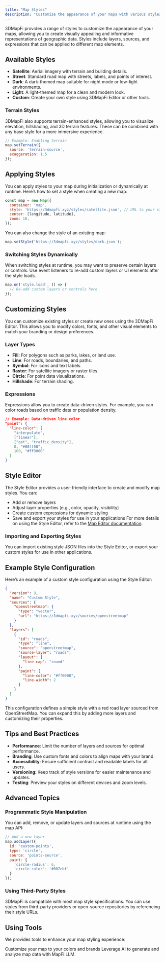 ```yaml
---
title: "Map Styles"
description: "Customize the appearance of your maps with various styles in 3DMapFi."
---
```


3DMapFi provides a range of styles to customize the appearance of your maps, allowing you to create visually appealing and informative representations of geographic data.
Styles include layers, sources, and expressions that can be applied to different map elements.

## Available Styles
- **Satellite**: Aerial imagery with terrain and building details.
- **Street**: Standard road map with streets, labels, and points of interest.
- **Dark**: A dark-themed map suitable for night mode or low-light environments.
- **Light**: A light-themed map for a clean and modern look.
- **Custom**: Create your own style using 3DMapFi Editor or other tools.


### Terrain Styles

3DMapFi also supports terrain-enhanced styles, allowing you to visualize elevation, hillshading, and 3D terrain features. These can be combined with any base style for a more immersive experience.

```js
// Example: Enabling terrain
map.setTerrain({
  source: 'terrain-source',
  exaggeration: 1.5
});
```

## Applying Styles
You can apply styles to your map during initialization or dynamically at runtime. Here’s how to set a style when creating a new map:

```js
const map = new Map({
  container: 'map',
  style: 'https://3dmapfi.xyz/styles/satellite.json', // URL to your style JSON
  center: [longitude, latitude],
  zoom: 10,
});
```
You can also change the style of an existing map:

```js
map.setStyle('https://3dmapfi.xyz/styles/dark.json');
```

### Switching Styles Dynamically

When switching styles at runtime, you may want to preserve certain layers or controls. Use event listeners to re-add custom layers or UI elements after the style loads.

```js
map.on('style.load', () => {
  // Re-add custom layers or controls here
});
```

## Customizing Styles
You can customize existing styles or create new ones using the 3DMapFi Editor. This allows you to modify colors, fonts, and other visual elements to match your branding or design preferences.

### Layer Types

- **Fill**: For polygons such as parks, lakes, or land use.
- **Line**: For roads, boundaries, and paths.
- **Symbol**: For icons and text labels.
- **Raster**: For satellite imagery or raster tiles.
- **Circle**: For point data visualizations.
- **Hillshade**: For terrain shading.

### Expressions

Expressions allow you to create data-driven styles. For example, you can color roads based on traffic data or population density.

```json
// Example: Data-driven line color
"paint": {
  "line-color": [
    "interpolate",
    ["linear"],
    ["get", "traffic_density"],
    0, "#00ff00",
    100, "#ff0000"
  ]
}
```

## Style Editor
The Style Editor provides a user-friendly interface to create and modify map styles. You can:
- Add or remove layers
- Adjust layer properties (e.g., color, opacity, visibility)
- Create custom expressions for dynamic styling
- Save and export your styles for use in your applications
For more details on using the Style Editor, refer to the [Map Editor documentation](/tools/map-editor).

### Importing and Exporting Styles

You can import existing style JSON files into the Style Editor, or export your custom styles for use in other applications.

## Example Style Configuration
Here’s an example of a custom style configuration using the Style Editor:

```json
{
  "version": 8,
  "name": "Custom Style",
  "sources": {
    "openstreetmap": {
      "type": "vector",
      "url": "https://3dmapfi.xyz/sources/openstreetmap"
    }
  },
  "layers": [
    {
      "id": "roads",
      "type": "line",
      "source": "openstreetmap",
      "source-layer": "roads",
      "layout": {
        "line-cap": "round"
      },
      "paint": {
        "line-color": "#ff0000",
        "line-width": 2
      }
    }
  ]
}
```
This configuration defines a simple style with a red road layer sourced from OpenStreetMap. You can expand this by adding more layers and customizing their properties.

## Tips and Best Practices

- **Performance**: Limit the number of layers and sources for optimal performance.
- **Branding**: Use custom fonts and colors to align maps with your brand.
- **Accessibility**: Ensure sufficient contrast and readable labels for all users.
- **Versioning**: Keep track of style versions for easier maintenance and updates.
- **Testing**: Preview your styles on different devices and zoom levels.

## Advanced Topics

### Programmatic Style Manipulation

You can add, remove, or update layers and sources at runtime using the map API:

```js
// Add a new layer
map.addLayer({
  id: 'custom-points',
  type: 'circle',
  source: 'points-source',
  paint: {
    'circle-radius': 6,
    'circle-color': '#007cbf'
  }
});
```

### Using Third-Party Styles
3DMapFi is compatible with most map style specifications. You can use styles from third-party providers or open-source repositories by referencing their style URLs.

## Using Tools
We provides tools to enhance your map styling experience:

<CardGroup cols={2}>
  <Card
    title="Map Editor"
    icon="palette"
    href="/tools/map-editor"
  >
    Customize your map to your colors and brands
  </Card>
  <Card
    title="Map LLM"
    icon="brain"
    href="/tools/mapfi-llm">
    Leverage AI to generate and analyze map data with MapFi LLM.
  </Card>
</CardGroup>

